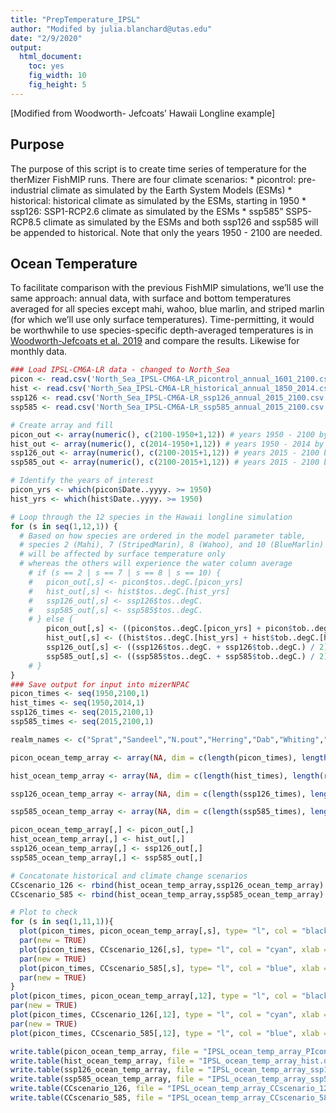 ```yaml
---
title: "PrepTemperature_IPSL"
author: "Modifed by julia.blanchard@utas.edu"
date: "2/9/2020"
output: 
  html_document:
    toc: yes
    fig_width: 10
    fig_height: 5
---
```


[Modified from Woodworth- Jefcoats' Hawaii Longline example]

## Purpose

The purpose of this script is to create time series of temperature for the therMizer FishMIP runs.  There are four climate scenarios:
* picontrol: pre-industrial climate as simulated by the Earth System Models (ESMs)
* historical: historical climate as simulated by the ESMs, starting in 1950
* ssp126: SSP1-RCP2.6 climate as simulated by the ESMs
* ssp585" SSP5-RCP8.5 climate as simulated by the ESMs
and both ssp126 and ssp585 will be appended to historical.  Note that only the years 1950 - 2100 are needed.

## Ocean Temperature

To facilitate comparison with the previous FishMIP simulations, we'll use the same approach: annual data, with surface and bottom temperatures averaged for all species except mahi, wahoo, blue marlin, and striped marlin (for which we'll use only surface temperatures).  Time-permitting, it would be worthwhile to use species-specific depth-averaged temperatures is in [Woodworth-Jefcoats et al. 2019](https://www.frontiersin.org/articles/10.3389/fmars.2019.00383/full) and compare the results.  Likewise for monthly data.

```r
### Load IPSL-CM6A-LR data - changed to North_Sea
picon <- read.csv('North_Sea_IPSL-CM6A-LR_picontrol_annual_1601_2100.csv', header = TRUE)
hist <- read.csv('North_Sea_IPSL-CM6A-LR_historical_annual_1850_2014.csv', header = TRUE)
ssp126 <- read.csv('North_Sea_IPSL-CM6A-LR_ssp126_annual_2015_2100.csv', header = TRUE)
ssp585 <- read.csv('North_Sea_IPSL-CM6A-LR_ssp585_annual_2015_2100.csv', header = TRUE)

# Create array and fill 
picon_out <- array(numeric(), c(2100-1950+1,12)) # years 1950 - 2100 by 12 species
hist_out <- array(numeric(), c(2014-1950+1,12)) # years 1950 - 2014 by 12 species
ssp126_out <- array(numeric(), c(2100-2015+1,12)) # years 2015 - 2100 by 12 species
ssp585_out <- array(numeric(), c(2100-2015+1,12)) # years 2015 - 2100 by 12 species

# Identify the years of interest
picon_yrs <- which(picon$Date..yyyy. >= 1950)
hist_yrs <- which(hist$Date..yyyy. >= 1950)

# Loop through the 12 species in the Hawaii longline simulation
for (s in seq(1,12,1)) {
  # Based on how species are ordered in the model parameter table, 
  # species 2 (Mahi), 7 (StripedMarin), 8 (Wahoo), and 10 (BlueMarlin)
  # will be affected by surface temperature only
  # whereas the others will experience the water column average
	# if (s == 2 | s == 7 | s == 8 | s == 10) {
	# 	picon_out[,s] <- picon$tos..degC.[picon_yrs]
	# 	hist_out[,s] <- hist$tos..degC.[hist_yrs]
	# 	ssp126_out[,s] <- ssp126$tos..degC.
	# 	ssp585_out[,s] <- ssp585$tos..degC.
	# } else {
		picon_out[,s] <- ((picon$tos..degC.[picon_yrs] + picon$tob..degC.[picon_yrs]) / 2)
		hist_out[,s] <- ((hist$tos..degC.[hist_yrs] + hist$tob..degC.[hist_yrs]) / 2)
		ssp126_out[,s] <- ((ssp126$tos..degC. + ssp126$tob..degC.) / 2)
		ssp585_out[,s] <- ((ssp585$tos..degC. + ssp585$tob..degC.) / 2)
	# }
}		
### Save output for input into mizerNPAC
picon_times <- seq(1950,2100,1)
hist_times <- seq(1950,2014,1)
ssp126_times <- seq(2015,2100,1)
ssp585_times <- seq(2015,2100,1)

realm_names <- c("Sprat","Sandeel","N.pout","Herring","Dab","Whiting","Sole","Gurnard","Plaice","Haddock","Cod","Saithe" ) # to match case with therMizer parameters

picon_ocean_temp_array <- array(NA, dim = c(length(picon_times), length(realm_names)), dimnames = list(time = picon_times, realm = realm_names))

hist_ocean_temp_array <- array(NA, dim = c(length(hist_times), length(realm_names)), dimnames = list(time = hist_times, realm = realm_names))

ssp126_ocean_temp_array <- array(NA, dim = c(length(ssp126_times), length(realm_names)), dimnames = list(time = ssp126_times, realm = realm_names))

ssp585_ocean_temp_array <- array(NA, dim = c(length(ssp585_times), length(realm_names)), dimnames = list(time = ssp585_times, realm = realm_names))

picon_ocean_temp_array[,] <- picon_out[,]
hist_ocean_temp_array[,] <- hist_out[,]
ssp126_ocean_temp_array[,] <- ssp126_out[,]
ssp585_ocean_temp_array[,] <- ssp585_out[,]

# Concatonate historical and climate change scenarios
CCscenario_126 <- rbind(hist_ocean_temp_array,ssp126_ocean_temp_array)
CCscenario_585 <- rbind(hist_ocean_temp_array,ssp585_ocean_temp_array)

# Plot to check
for (s in seq(1,11,1)){
  plot(picon_times, picon_ocean_temp_array[,s], type= "l", col = "black", xlab = " ", ylab = " ", xlim = c(1950,2100), ylim = c(0,35))
  par(new = TRUE)
  plot(picon_times, CCscenario_126[,s], type= "l", col = "cyan", xlab = " ", ylab = " ", xlim = c(1950,2100), ylim = c(0,35))
  par(new = TRUE)
  plot(picon_times, CCscenario_585[,s], type= "l", col = "blue", xlab = " ", ylab = " ", xlim = c(1950,2100), ylim = c(0,35))
  par(new = TRUE)
}
plot(picon_times, picon_ocean_temp_array[,12], type = "l", col = "black", xlab = "Year", ylab = "Deg C", xlim = c(1950,2100), ylim = c(0,35))
par(new = TRUE)
plot(picon_times, CCscenario_126[,12], type = "l", col = "cyan", xlab = " ", ylab = " ", xlim = c(1950,2100), ylim = c(0,35))
par(new = TRUE)
plot(picon_times, CCscenario_585[,12], type = "l", col = "blue", xlab = " ", ylab = " ", xlim = c(1950,2100), ylim = c(0,35))

write.table(picon_ocean_temp_array, file = "IPSL_ocean_temp_array_PIcontrol.dat", quote = FALSE, row.names = TRUE, col.names = TRUE)
write.table(hist_ocean_temp_array, file = "IPSL_ocean_temp_array_hist.dat", quote = FALSE, row.names = TRUE, col.names = TRUE)
write.table(ssp126_ocean_temp_array, file = "IPSL_ocean_temp_array_ssp126.dat", quote = FALSE, row.names = TRUE, col.names = TRUE)
write.table(ssp585_ocean_temp_array, file = "IPSL_ocean_temp_array_ssp585.dat", quote = FALSE, row.names = TRUE, col.names = TRUE)
write.table(CCscenario_126, file = "IPSL_ocean_temp_array_CCscenario_126.dat", quote = FALSE, row.names = TRUE, col.names = TRUE)
write.table(CCscenario_585, file = "IPSL_ocean_temp_array_CCscenario_585.dat", quote = FALSE, row.names = TRUE, col.names = TRUE)

```
